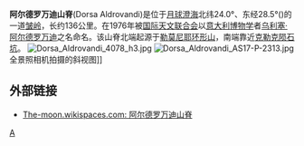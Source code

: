 '''阿尔德罗万迪山脊'''(Dorsa Aldrovandi)是位于[[月球|月球]][[澄海|澄海]]北纬24.0°、东经28.5°({{Lunar coords and quad cat|24.0|N|28.5|E}})的一道[[皱岭|皱岭]]，长约136公里。在1976年被[[国际天文联合会|国际天文联合会]]以[[意大利|意大利]][[博物学|博物学]]者[[乌利塞·阿尔德罗万迪|乌利塞·阿尔德罗万迪]]之名命名。该山脊北端起源于[[勒莫尼耶环形山|勒莫尼耶环形山]]，南端靠近[[克勒克陨石坑|克勒克陨石坑]]。
[[Image:Dorsa_Aldrovandi_4078_h3.jpg|thumb]]
[[Image:Dorsa_Aldrovandi_AS17-P-2313.jpg|thumb]]全景照相机拍摄的斜视图]]

==外部链接==
* [http://the-moon.wikispaces.com/Dorsa+Aldrovandi The-moon.wikispaces.com: 阿尔德罗万迪山脊] {{Wayback|url=http://the-moon.wikispaces.com/Dorsa+Aldrovandi |date=20180531192615 }}

[[Category:月球山脊|A]]


{{moon-stub}}